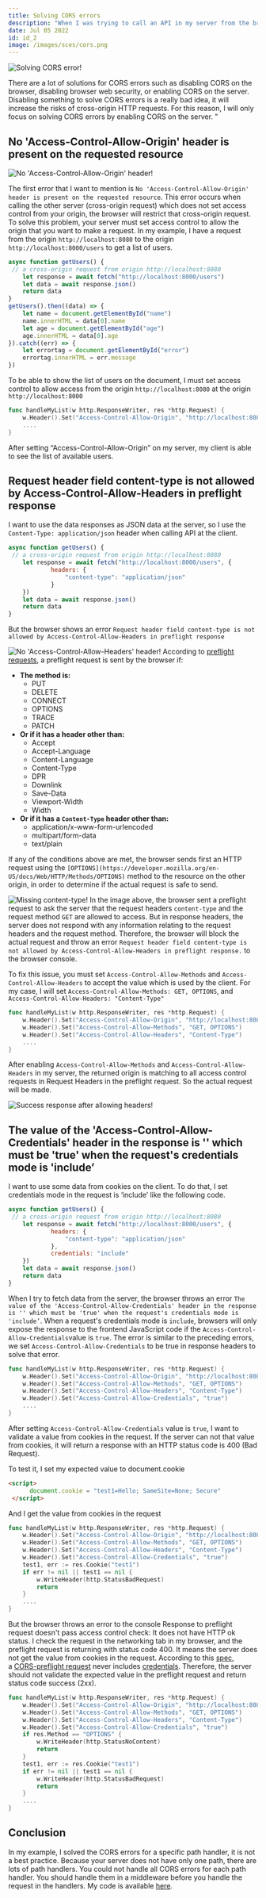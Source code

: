 ```yaml
---
title: Solving CORS errors
description: "When I was trying to call an API in my server from the browser, it sometimes got errors “something has been blocked by CORS policy..” on the browser console. These errors are CORS errors, I will not talk about what the CORS is in this blog. This blog will focus on some common CORS errors which I got when calling APIs on the browser."
date: Jul 05 2022
id: id_2
image: /images/sces/cors.png
---
```


![Solving CORS error!](/images/sces/cors.png "Solving CORS Errors")

There are a lot of solutions for CORS errors such as disabling CORS on the browser, disabling browser web security, or enabling CORS on the server. Disabling something to solve CORS errors is a really bad idea, it will increase the risks of cross-origin HTTP requests. For this reason, I will only focus on solving CORS errors by enabling CORS on the server. " 

## No 'Access-Control-Allow-Origin' header is present on the requested resource

![No 'Access-Control-Allow-Origin' header!](/images/sces/allow-origin.png "CORS errors")

The first error that I want to mention is `No 'Access-Control-Allow-Origin' header is present on the requested resource`. This error occurs when calling the other server (cross-origin request) which does not set access control from your origin, the browser will restrict that cross-origin request.  To solve this problem, your server must set access control to allow the origin that you want to make a request.  In my example, I have a request from the origin `http://localhost:8080` to the origin `http://localhost:8000/users` to get a list of users.

```jsx
async function getUsers() {
 // a cross-origin request from origin http://localhost:8080
	let response = await fetch("http://localhost:8000/users")
	let data = await response.json()
	return data
}
getUsers().then((data) => {
	let name = document.getElementById("name")
	name.innerHTML = data[0].name
	let age = document.getElementById("age")
	age.innerHTML = data[0].age
}).catch((err) => {
	let errortag = document.getElementById("error")
	errortag.innerHTML = err.message
})
```

To be able to show the list of users on the document, I must set access control to allow access from the origin `http://localhost:8080` at the origin `http://localhost:8000`

```go
func handleMyList(w http.ResponseWriter, res *http.Request) {
	w.Header().Set("Access-Control-Allow-Origin", "http://localhost:8080")
	....
}
```

After setting “Access-Control-Allow-Origin” on my server, my client is able to see the list of available users.

## Request header field content-type is not allowed by Access-Control-Allow-Headers in preflight response

I want to use the data responses as JSON data at the server, so I use the `Content-Type: application/json` header when calling API at the client.

```jsx
async function getUsers() {
 // a cross-origin request from origin http://localhost:8080
	let response = await fetch("http://localhost:8000/users", {
			headers: {
				"content-type": "application/json"
			}
	})
	let data = await response.json()
	return data
}
```

But the browser shows an error `Request header field content-type is not allowed by Access-Control-Allow-Headers in preflight response`

![No 'Access-Control-Allow-Headers' header!](/images/sces/allow-header.png "CORS errors content-type")
According to [preflight requests](https://developer.mozilla.org/en-US/docs/Web/HTTP/CORS#preflighted_requests), a preflight request is sent by the browser if:

- **The method is:**
    - PUT
    - DELETE
    - CONNECT
    - OPTIONS
    - TRACE
    - PATCH
- **Or if it has a header other than:**
    - Accept
    - Accept-Language
    - Content-Language
    - Content-Type
    - DPR
    - Downlink
    - Save-Data
    - Viewport-Width
    - Width
- **Or if it has a `Content-Type` header other than:**
    - application/x-www-form-urlencoded
    - multipart/form-data
    - text/plain

If any of the conditions above are met, the browser sends first an HTTP request using the `[OPTIONS](https://developer.mozilla.org/en-US/docs/Web/HTTP/Methods/OPTIONS)` method to the resource on the other origin, in order to determine if the actual request is safe to send. 

![Missing content-type!](/images/sces/missing-content-type.png "CORS errors content-type request")
In the image above, the browser sent a preflight request to ask the server that the request headers `content-type` and the request method `GET` are allowed to access. But in response headers, the server does not respond with any information relating to the request headers and the request method. Therefore, the browser will block the actual request and throw an error `Request header field content-type is not allowed by Access-Control-Allow-Headers in preflight response.` to the browser console.

To fix this issue, you must set `Access-Control-Allow-Methods` and `Access-Control-Allow-Headers` to accept the value which is used by the client. For my case, I will set `Access-Control-Allow-Methods: GET, OPTIONS`, and `Access-Control-Allow-Headers: "Content-Type"`

```go
func handleMyList(w http.ResponseWriter, res *http.Request) {
	w.Header().Set("Access-Control-Allow-Origin", "http://localhost:8080")
	w.Header().Set("Access-Control-Allow-Methods", "GET, OPTIONS")
	w.Header().Set("Access-Control-Allow-Headers", "Content-Type")
	....
}
```

After enabling `Access-Control-Allow-Methods` and `Access-Control-Allow-Headers` in my server, the returned origin is matching to all access control requests in Request Headers in the preflight request. So the actual request will be made.

![Success response after allowing headers!](/images/sces/after-add-allow-header.png "After allowing headers and methods")
## The value of the 'Access-Control-Allow-Credentials' header in the response is '' which must be 'true' when the request's credentials mode is 'include’

I want to use some data from cookies on the client. To do that, I set credentials mode in the request is ‘include’ like the following code.

```jsx
async function getUsers() {
 // a cross-origin request from origin http://localhost:8080
	let response = await fetch("http://localhost:8000/users", {
			headers: {
				"content-type": "application/json"
			},
			credentials: "include"
	})
	let data = await response.json()
	return data
}
```

When I try to fetch data from the server, the browser throws an error `The value of the 'Access-Control-Allow-Credentials' header in the response is '' which must be 'true' when the request's credentials mode is 'include’`. When a request's credentials mode is `include`, browsers will only expose the response to the frontend JavaScript code if the `Access-Control-Allow-Credentials`value is `true`. The error is similar to the preceding errors, we set `Access-Control-Allow-Credentials` to be true in response headers to solve that error.

```go
func handleMyList(w http.ResponseWriter, res *http.Request) {
	w.Header().Set("Access-Control-Allow-Origin", "http://localhost:8080")
	w.Header().Set("Access-Control-Allow-Methods", "GET, OPTIONS")
	w.Header().Set("Access-Control-Allow-Headers", "Content-Type")
	w.Header().Set("Access-Control-Allow-Credentials", "true")
	....
}
```

After setting `Access-Control-Allow-Credentials` value is `true`, I want to validate a value from cookies in the request. If the server can not that value from cookies, it will return a response with an HTTP status code is 400 (Bad Request).

To test it, I set my expected value to document.cookie

```html
<script>
      document.cookie = "test1=Hello; SameSite=None; Secure"
 </script>
```

And I get the value from cookies in the request

```go
func handleMyList(w http.ResponseWriter, res *http.Request) {
	w.Header().Set("Access-Control-Allow-Origin", "http://localhost:8080")
	w.Header().Set("Access-Control-Allow-Methods", "GET, OPTIONS")
	w.Header().Set("Access-Control-Allow-Headers", "Content-Type")
	w.Header().Set("Access-Control-Allow-Credentials", "true")
	test1, err := res.Cookie("test1")
	if err != nil || test1 == nil {
		w.WriteHeader(http.StatusBadRequest)
		return
	}
	....
}
```

But the browser throws an error to the console Response to preflight request doesn't pass access control check: It does not have HTTP ok status. I check the request in the networking tab in my browser, and the preflight request is returning with status code 400. It means the server does not get the value from cookies in the request. According to this [spec](https://fetch.spec.whatwg.org/#cors-protocol-and-credentials), a [CORS-preflight request](https://fetch.spec.whatwg.org/#cors-preflight-request) never includes [credentials](https://fetch.spec.whatwg.org/#credentials). Therefore, the server should not validate the expected value in the preflight request and return status code success (2xx).

```go
func handleMyList(w http.ResponseWriter, res *http.Request) {
	w.Header().Set("Access-Control-Allow-Origin", "http://localhost:8080")
	w.Header().Set("Access-Control-Allow-Methods", "GET, OPTIONS")
	w.Header().Set("Access-Control-Allow-Headers", "Content-Type")
	w.Header().Set("Access-Control-Allow-Credentials", "true")
	if res.Method == "OPTIONS" {
		w.WriteHeader(http.StatusNoContent)
		return
	}
	test1, err := res.Cookie("test1")
	if err != nil || test1 == nil {
		w.WriteHeader(http.StatusBadRequest)
		return
	}
	....
}
```

## Conclusion

In my example, I solved the CORS errors for a specific path handler, it is not a best practice. Because your server does not have only one path, there are lots of path handlers. You could not handle all CORS errors for each path handler. You should handle them in a middleware before you handle the request in the handlers. My code is available [here](https://github.com/tranhiepqna/solving-cors-erros).
